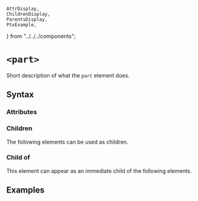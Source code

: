     AttrDisplay,
    ChildrenDisplay,
    ParentsDisplay,
    PtxExample,
} from "../../../components";

# `<part>`

Short description of what the `part` element does.

## Syntax

### Attributes

<AttrDisplay name="part" />

### Children

The following elements can be used as children.

<ChildrenDisplay name="part" />

### Child of

This element can appear as an immediate child of the following elements.

<ParentsDisplay name="part" />

## Examples

    